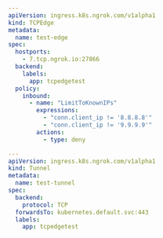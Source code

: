 ```yaml
---
apiVersion: ingress.k8s.ngrok.com/v1alpha1
kind: TCPEdge
metadata:
  name: test-edge
spec:
  hostports:
    - 7.tcp.ngrok.io:27866
  backend:
    labels:
      app: tcpedgetest
  policy:
    inbound:
      - name: "LimitToKnownIPs"
        expressions:
          - "conn.client_ip != '8.8.8.8'"
          - "conn.client_ip != '9.9.9.9'"
        actions:
          - type: deny

---
apiVersion: ingress.k8s.ngrok.com/v1alpha1
kind: Tunnel
metadata:
  name: test-tunnel
spec:
  backend:
    protocol: TCP
  forwardsTo: kubernetes.default.svc:443
  labels:
    app: tcpedgetest
```
